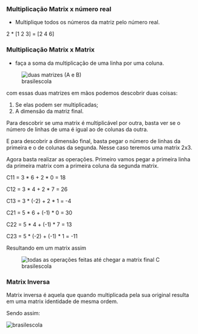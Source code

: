






### Multiplicação Matrix x número real

-   Multiplique todos os números da matriz pelo número real.

2 \* \[1 2 3\] = \[2 4 6\]








### Multiplicação Matrix x Matrix

-   faça a soma da multiplicação de uma linha por uma coluna.

<figure>
<img src="image_131.png" alt="duas matrizes (A e B)" />
<figcaption>brasilescola</figcaption>
</figure>

com essas duas matrizes em mãos podemos descobrir duas coisas:

1.  Se elas podem ser multiplicadas;
2.  A dimensão da matriz final.

Para descobrir se uma matrix é multiplicável por outra, basta ver se o
número de linhas de uma é igual ao de colunas da outra.

E para descobrir a dimensão final, basta pegar o número de linhas da
primeira e o de colunas da segunda. Nesse caso teremos uma matrix 2x3.

Agora basta realizar as operações. Primeiro vamos pegar a primeira linha
da primeira matrix com a primeira coluna da segunda matrix.

C11 = 3 \* 6 + 2 \* 0 = 18

C12 = 3 \* 4 + 2 \* 7 = 26

C13 = 3 \* (-2) + 2 \* 1 = -4

C21 = 5 \* 6 + (-1) \* 0 = 30

C22 = 5 \* 4 + (-1) \* 7 = 13

C23 = 5 \* (-2) + (-1) \* 1 = -11

Resultando em um matrix assim

<figure>
<img src="image_132.png"
alt="todas as operações feitas até chegar a matrix final C" />
<figcaption>brasilescola</figcaption>
</figure>








### Matrix Inversa

Matrix inversa é aquela que quando multiplicada pela sua original
resulta em uma matrix identidade de mesma ordem.

Sendo assim:

![brasilescola](image_133.png)


